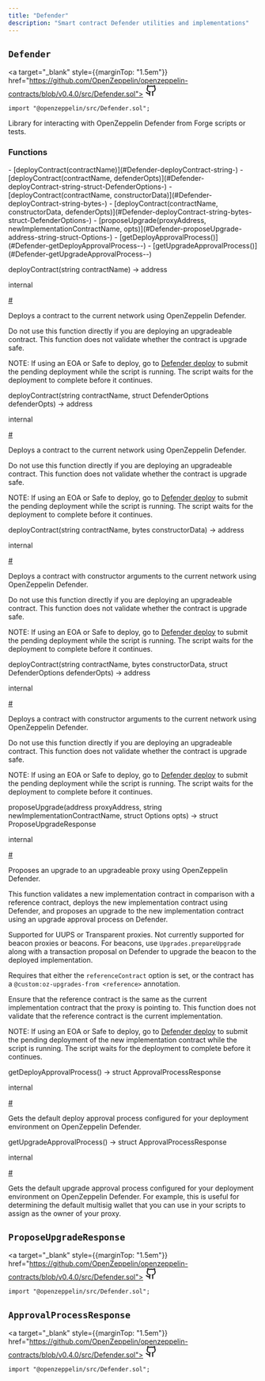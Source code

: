 ```yaml
---
title: "Defender"
description: "Smart contract Defender utilities and implementations"
---
```


<a id="Defender"></a>

<div style={{marginTop: "4em"}} className="w-full flex flex-row items-center justify-between">

## `Defender` 

<a target="_blank" style={{marginTop: "1.5em"}} href="https://github.com/OpenZeppelin/openzeppelin-contracts/blob/v0.4.0/src/Defender.sol">
<svg xmlns="http://www.w3.org/2000/svg" width="24" height="24" viewBox="0 0 24 24" fill="none" stroke="currentColor" stroke-width="2" stroke-linecap="round" stroke-linejoin="round" class="lucide lucide-github-icon lucide-github"><path d="M15 22v-4a4.8 4.8 0 0 0-1-3.5c3 0 6-2 6-5.5.08-1.25-.27-2.48-1-3.5.28-1.15.28-2.35 0-3.5 0 0-1 0-3 1.5-2.64-.5-5.36-.5-8 0C6 2 5 2 5 2c-.3 1.15-.3 2.35 0 3.5A5.403 5.403 0 0 0 4 9c0 3.5 3 5.5 6 5.5-.39.49-.68 1.05-.85 1.65-.17.6-.22 1.23-.15 1.85v4"/><path d="M9 18c-4.51 2-5-2-7-2"/></svg>
</a>

</div>

```solidity
import "@openzeppelin/src/Defender.sol";
```

Library for interacting with OpenZeppelin Defender from Forge scripts or tests.

<div className="bg-secondary p-4 rounded-md mb-6">
<h3 style={{ marginTop: "0"}}>Functions</h3>
<div className="font-mono">
- [deployContract(contractName)](#Defender-deployContract-string-)
- [deployContract(contractName, defenderOpts)](#Defender-deployContract-string-struct-DefenderOptions-)
- [deployContract(contractName, constructorData)](#Defender-deployContract-string-bytes-)
- [deployContract(contractName, constructorData, defenderOpts)](#Defender-deployContract-string-bytes-struct-DefenderOptions-)
- [proposeUpgrade(proxyAddress, newImplementationContractName, opts)](#Defender-proposeUpgrade-address-string-struct-Options-)
- [getDeployApprovalProcess()](#Defender-getDeployApprovalProcess--)
- [getUpgradeApprovalProcess()](#Defender-getUpgradeApprovalProcess--)
</div>
</div>

<a id="Defender-deployContract-string-"></a>

<div className="border rounded-md mb-4">
<div className="bg-secondary flex w-full justify-between px-4">
<p className="font-bold text-sm font-mono">deployContract(string contractName) → address</p>
<div className="flex flex-row items-center gap-2">
<p className="font-light text-sm">internal</p>
<a className="peer" data-card href="Defender-deployContract-string-">#</a>
</div>
</div>
<div className="px-4">

Deploys a contract to the current network using OpenZeppelin Defender.

<Callout type="warn">
Do not use this function directly if you are deploying an upgradeable contract. This function does not validate whether the contract is upgrade safe.
</Callout>

NOTE: If using an EOA or Safe to deploy, go to [Defender deploy](https://defender.openzeppelin.com/v2/#/deploy) to submit the pending deployment while the script is running.
The script waits for the deployment to complete before it continues.

</div>
</div>

<a id="Defender-deployContract-string-struct-DefenderOptions-"></a>

<div className="border rounded-md mb-4">
<div className="bg-secondary flex w-full justify-between px-4">
<p className="font-bold text-sm font-mono">deployContract(string contractName, struct DefenderOptions defenderOpts) → address</p>
<div className="flex flex-row items-center gap-2">
<p className="font-light text-sm">internal</p>
<a className="peer" data-card href="Defender-deployContract-string-struct-DefenderOptions-">#</a>
</div>
</div>
<div className="px-4">

Deploys a contract to the current network using OpenZeppelin Defender.

<Callout type="warn">
Do not use this function directly if you are deploying an upgradeable contract. This function does not validate whether the contract is upgrade safe.
</Callout>

NOTE: If using an EOA or Safe to deploy, go to [Defender deploy](https://defender.openzeppelin.com/v2/#/deploy) to submit the pending deployment while the script is running.
The script waits for the deployment to complete before it continues.

</div>
</div>

<a id="Defender-deployContract-string-bytes-"></a>

<div className="border rounded-md mb-4">
<div className="bg-secondary flex w-full justify-between px-4">
<p className="font-bold text-sm font-mono">deployContract(string contractName, bytes constructorData) → address</p>
<div className="flex flex-row items-center gap-2">
<p className="font-light text-sm">internal</p>
<a className="peer" data-card href="Defender-deployContract-string-bytes-">#</a>
</div>
</div>
<div className="px-4">

Deploys a contract with constructor arguments to the current network using OpenZeppelin Defender.

<Callout type="warn">
Do not use this function directly if you are deploying an upgradeable contract. This function does not validate whether the contract is upgrade safe.
</Callout>

NOTE: If using an EOA or Safe to deploy, go to [Defender deploy](https://defender.openzeppelin.com/v2/#/deploy) to submit the pending deployment while the script is running.
The script waits for the deployment to complete before it continues.

</div>
</div>

<a id="Defender-deployContract-string-bytes-struct-DefenderOptions-"></a>

<div className="border rounded-md mb-4">
<div className="bg-secondary flex w-full justify-between px-4">
<p className="font-bold text-sm font-mono">deployContract(string contractName, bytes constructorData, struct DefenderOptions defenderOpts) → address</p>
<div className="flex flex-row items-center gap-2">
<p className="font-light text-sm">internal</p>
<a className="peer" data-card href="Defender-deployContract-string-bytes-struct-DefenderOptions-">#</a>
</div>
</div>
<div className="px-4">

Deploys a contract with constructor arguments to the current network using OpenZeppelin Defender.

<Callout type="warn">
Do not use this function directly if you are deploying an upgradeable contract. This function does not validate whether the contract is upgrade safe.
</Callout>

NOTE: If using an EOA or Safe to deploy, go to [Defender deploy](https://defender.openzeppelin.com/v2/#/deploy) to submit the pending deployment while the script is running.
The script waits for the deployment to complete before it continues.

</div>
</div>

<a id="Defender-proposeUpgrade-address-string-struct-Options-"></a>

<div className="border rounded-md mb-4">
<div className="bg-secondary flex w-full justify-between px-4">
<p className="font-bold text-sm font-mono">proposeUpgrade(address proxyAddress, string newImplementationContractName, struct Options opts) → struct ProposeUpgradeResponse</p>
<div className="flex flex-row items-center gap-2">
<p className="font-light text-sm">internal</p>
<a className="peer" data-card href="Defender-proposeUpgrade-address-string-struct-Options-">#</a>
</div>
</div>
<div className="px-4">

Proposes an upgrade to an upgradeable proxy using OpenZeppelin Defender.

This function validates a new implementation contract in comparison with a reference contract, deploys the new implementation contract using Defender,
and proposes an upgrade to the new implementation contract using an upgrade approval process on Defender.

Supported for UUPS or Transparent proxies. Not currently supported for beacon proxies or beacons.
For beacons, use `Upgrades.prepareUpgrade` along with a transaction proposal on Defender to upgrade the beacon to the deployed implementation.

Requires that either the `referenceContract` option is set, or the contract has a `@custom:oz-upgrades-from <reference>` annotation.

<Callout type="warn">
Ensure that the reference contract is the same as the current implementation contract that the proxy is pointing to.
</Callout>
This function does not validate that the reference contract is the current implementation.

NOTE: If using an EOA or Safe to deploy, go to [Defender deploy](https://defender.openzeppelin.com/v2/#/deploy) to submit the pending deployment of the new implementation contract while the script is running.
The script waits for the deployment to complete before it continues.

</div>
</div>

<a id="Defender-getDeployApprovalProcess--"></a>

<div className="border rounded-md mb-4">
<div className="bg-secondary flex w-full justify-between px-4">
<p className="font-bold text-sm font-mono">getDeployApprovalProcess() → struct ApprovalProcessResponse</p>
<div className="flex flex-row items-center gap-2">
<p className="font-light text-sm">internal</p>
<a className="peer" data-card href="Defender-getDeployApprovalProcess--">#</a>
</div>
</div>
<div className="px-4">

Gets the default deploy approval process configured for your deployment environment on OpenZeppelin Defender.

</div>
</div>

<a id="Defender-getUpgradeApprovalProcess--"></a>

<div className="border rounded-md mb-4">
<div className="bg-secondary flex w-full justify-between px-4">
<p className="font-bold text-sm font-mono">getUpgradeApprovalProcess() → struct ApprovalProcessResponse</p>
<div className="flex flex-row items-center gap-2">
<p className="font-light text-sm">internal</p>
<a className="peer" data-card href="Defender-getUpgradeApprovalProcess--">#</a>
</div>
</div>
<div className="px-4">

Gets the default upgrade approval process configured for your deployment environment on OpenZeppelin Defender.
For example, this is useful for determining the default multisig wallet that you can use in your scripts to assign as the owner of your proxy.

</div>
</div>

<a id="ProposeUpgradeResponse"></a>

<div style={{marginTop: "4em"}} className="w-full flex flex-row items-center justify-between">

## `ProposeUpgradeResponse` 

<a target="_blank" style={{marginTop: "1.5em"}} href="https://github.com/OpenZeppelin/openzeppelin-contracts/blob/v0.4.0/src/Defender.sol">
<svg xmlns="http://www.w3.org/2000/svg" width="24" height="24" viewBox="0 0 24 24" fill="none" stroke="currentColor" stroke-width="2" stroke-linecap="round" stroke-linejoin="round" class="lucide lucide-github-icon lucide-github"><path d="M15 22v-4a4.8 4.8 0 0 0-1-3.5c3 0 6-2 6-5.5.08-1.25-.27-2.48-1-3.5.28-1.15.28-2.35 0-3.5 0 0-1 0-3 1.5-2.64-.5-5.36-.5-8 0C6 2 5 2 5 2c-.3 1.15-.3 2.35 0 3.5A5.403 5.403 0 0 0 4 9c0 3.5 3 5.5 6 5.5-.39.49-.68 1.05-.85 1.65-.17.6-.22 1.23-.15 1.85v4"/><path d="M9 18c-4.51 2-5-2-7-2"/></svg>
</a>

</div>

```solidity
import "@openzeppelin/src/Defender.sol";
```

<a id="ApprovalProcessResponse"></a>

<div style={{marginTop: "4em"}} className="w-full flex flex-row items-center justify-between">

## `ApprovalProcessResponse` 

<a target="_blank" style={{marginTop: "1.5em"}} href="https://github.com/OpenZeppelin/openzeppelin-contracts/blob/v0.4.0/src/Defender.sol">
<svg xmlns="http://www.w3.org/2000/svg" width="24" height="24" viewBox="0 0 24 24" fill="none" stroke="currentColor" stroke-width="2" stroke-linecap="round" stroke-linejoin="round" class="lucide lucide-github-icon lucide-github"><path d="M15 22v-4a4.8 4.8 0 0 0-1-3.5c3 0 6-2 6-5.5.08-1.25-.27-2.48-1-3.5.28-1.15.28-2.35 0-3.5 0 0-1 0-3 1.5-2.64-.5-5.36-.5-8 0C6 2 5 2 5 2c-.3 1.15-.3 2.35 0 3.5A5.403 5.403 0 0 0 4 9c0 3.5 3 5.5 6 5.5-.39.49-.68 1.05-.85 1.65-.17.6-.22 1.23-.15 1.85v4"/><path d="M9 18c-4.51 2-5-2-7-2"/></svg>
</a>

</div>

```solidity
import "@openzeppelin/src/Defender.sol";
```

